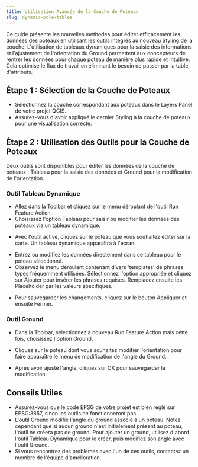 ```yaml
---
title: Utilisation Avancée de la Couche de Poteaux
slug: dynamic-pole-tables
---
```

<div>
  Ce guide présente les nouvelles méthodes pour éditer efficacement les données des poteaux en utilisant les outils intégrés au nouveau <Quote>Styling</Quote> de la couche. L'utilisation de tableaux dynamiques pour la saisie des informations et l'ajustement de l'orientation du <Quote>Ground</Quote> permettent aux concepteurs de rentrer les données pour chaque poteau de manière plus rapide et intuitive. Cela optimise le flux de travail en éliminant le besoin de passer par la table d'attributs.

  ## Étape 1 : Sélection de la Couche de Poteaux

  - Sélectionnez la couche correspondant aux poteaux dans le <Quote>Layers Panel</Quote> de votre projet QGIS.
  - Assurez-vous d'avoir appliqué le dernier <Quote>Styling</Quote> à la couche de poteaux pour une visualisation correcte.

  ## Étape 2 : Utilisation des Outils pour la Couche de Poteaux

  Deux outils sont disponibles pour éditer les données de la couche de poteaux : <Quote>Tableau</Quote> pour la saisie des données et <Quote>Ground</Quote> pour la modification de l'orientation.

  ### Outil Tableau Dynamique

  - Allez dans la <Quote>Toolbar</Quote> et cliquez sur le menu déroulant de l'outil <Quote>Run Feature Action</Quote>.
  - Choisissez l'option <Quote>Tableau</Quote> pour saisir ou modifier les données des poteaux via un tableau dynamique.

  <LoadDynamicImage imageName="dynamic-pole-tables/outil_tableau" />


  - Avec l'outil activé, cliquez sur le poteau que vous souhaitez éditer sur la carte. Un tableau dynamique apparaîtra à l'écran.

  <LoadDynamicImage imageName="dynamic-pole-tables/tableau_dynamique" />

  - Entrez ou modifiez les données directement dans ce tableau pour le poteau sélectionné.
  - Observez le menu déroulant contenant divers 'templates' de phrases types fréquemment utilisées. Sélectionnez l'option appropriée et cliquez sur <Quote>Ajouter</Quote> pour insérer les phrases requises. Remplacez ensuite les <Quote>Placeholder</Quote> par les valeurs spécifiques.

  <LoadDynamicImage imageName="dynamic-pole-tables/menu_deroulant" />
  <LoadDynamicImage imageName="dynamic-pole-tables/menu_deroulant_options" />

  - Pour sauvegarder les changements, cliquez sur le bouton <Quote>Appliquer</Quote> et ensuite <Quote>Fermer</Quote>.

  ### Outil Ground

  - Dans la <Quote>Toolbar</Quote>, sélectionnez à nouveau <Quote>Run Feature Action</Quote> mais cette fois, choisissez l'option <Quote>Ground</Quote>.

  <LoadDynamicImage imageName="dynamic-pole-tables/outil_ground" />

  - Cliquez sur le poteau dont vous souhaitez modifier l'orientation pour faire apparaître le menu de modification de l'angle du <Quote>Ground</Quote>.

  <LoadDynamicImage imageName="dynamic-pole-tables/outil_angle_ground" />

  - Après avoir ajusté l'angle, cliquez sur <Quote>OK</Quote> pour sauvegarder la modification.

  ## Conseils Utiles

  - Assurez-vous que le code EPSG de votre projet est bien réglé sur <Quote>EPSG:3857</Quote>, sinon les outils ne fonctionneront pas.
  - L'outil <Quote>Ground</Quote> modifie l'angle du ground associé à un poteau. Notez cependant que si aucun ground n'est initialement présent au poteau, l'outil ne créera pas de ground. Pour ajouter un ground, utilisez d'abord l'outil <Quote>Tableau Dynamique</Quote> pour le créer, puis modifiez son angle avec l'outil <Quote>Ground</Quote>.
  - Si vous rencontrez des problèmes avec l'un de ces outils, contactez un membre de l'équipe d'amélioration.
</div>